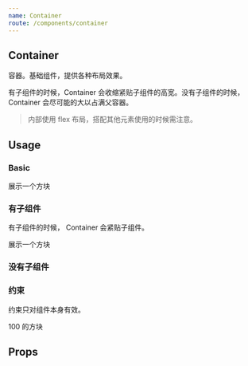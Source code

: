 ```yaml
---
name: Container
route: /components/container
---
```



## Container

容器。基础组件，提供各种布局效果。

有子组件的时候，Container 会收缩紧贴子组件的高宽。没有子组件的时候，Container 会尽可能的大以占满父容器。

> 内部使用 flex 布局，搭配其他元素使用的时候需注意。

## Usage

### Basic

<Playground>
  <Container width="100px" height="100px" color="#ececec">
    展示一个方块
  </Container>
</Playground>

### 有子组件

有子组件的时候， Container 会紧贴子组件。

<Playground>
  <Container color="#ececec">
    展示一个方块
  </Container>
</Playground>

### 没有子组件

<Playground>
  <Container width="100px" height="100px">
    <Container color="#ececec"></Container>
  </Container>
</Playground>

### 约束

约束只对组件本身有效。

<Playground>
  <Container constraints={{maxWidth: '100px', maxHeight: '100px'}} width="200px" height="200px" color="#ececec">
    100 的方块
  </Container>
</Playground>

## Props

<Props of={Container} />
